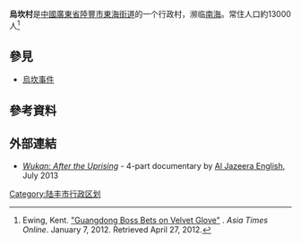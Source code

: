 {{Infobox settlement
| name = 烏坎村
| native_name = 
| native_name_lang = cn
| other_name = 
| settlement_type = 村
| pushpin_map = China Guangdong
| pushpin_map_caption = 
| latd =22 
| latm = 53
| latNS = N
| longd = 115
| longm = 40
| longEW = E
| coordinates_display = inline
|subdivision_type = 國家
|subdivision_name = 中華人民共和國
|subdivision_type1 = [[中國省份|中國省份]]
|subdivision_type2 = [[地級市|地級市]]
|subdivision_type3 = [[縣級行政區|縣級行政區]]
|subdivision_type4 = 街道
|subdivision_name1 = [[廣東|廣東]]
|subdivision_name2 = [[汕尾|汕尾]]
|subdivision_name3 =[[陸豐市|陸豐市]]
|subdivision_name4 = [[东海街道_(陆丰市)|東海街道]] 
| governing_body = 
}}

'''烏坎村'''是[[中國|中國]][[廣東省|廣東省]][[陸豐市|陸豐市]][[东海街道_(陆丰市)|東海街道]]的一个行政村，濒临[[南海|南海]]。常住人口約13000人<ref>Ewing, Kent. [http://www.atimes.com/atimes/China/NA07Ad02.html "Guangdong Boss Bets on Velvet Glove"] {{Wayback|url=http://www.atimes.com/atimes/China/NA07Ad02.html |date=20120512133142 }}. ''Asia Times Online''. January 7, 2012. Retrieved April 27, 2012.</ref>

== 參見 ==
*[[烏坎事件|烏坎事件]]

== 參考資料 ==
{{Reflist}}

== 外部連結 ==
*[http://www.aljazeera.com/programmes/specialseries/2013/06/2013626153044866869.html ''Wukan: After the Uprising''] {{Wayback|url=http://www.aljazeera.com/programmes/specialseries/2013/06/2013626153044866869.html |date=20130706211036 }} - 4-part documentary by [[Al_Jazeera_English|Al Jazeera English]], July 2013
{{小作品}}
[[Category:陆丰市行政区划|Category:陆丰市行政区划]]